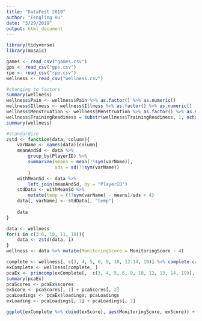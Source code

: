 ```yaml
---
title: "DataFest 2019"
author: "Fengling Hu"
date: "3/29/2019"
output: html_document
---
```


```r
library(tidyverse)
library(mosaic)

games <- read_csv("games.csv")
gps <- read_csv("gps.csv")
rpe <- read_csv("rpe.csv")
wellness <- read_csv("wellness.csv")
```

```r
#changing to factors
summary(wellness)
wellness$Pain <- wellness$Pain %>% as.factor() %>% as.numeric()
wellness$Illness <- wellness$Illness %>% as.factor() %>% as.numeric()
wellness$Menstruation <- wellness$Menstruation %>% as.factor() %>% as.numeric()
wellness$TrainingReadiness = substr(wellness$TrainingReadiness, 1, nchar(wellness$TrainingReadiness) - 1)  %>% as.numeric()
summary(wellness)
```

```r
#standardize
zstd <- function(data, column){
    varName <- names(data)[column]
    meanAndSd <- data %>% 
        group_by(PlayerID) %>% 
        summarize(means = mean(!!sym(varName)), 
                  sds = sd(!!sym(varName))
        )
    withMeanSd <- data %>% 
        left_join(meanAndSd, by = "PlayerID")
    stdData <- withMeanSd %>% 
        mutate(temp = (!!sym(varName) - means)/sds + 4)
    data[, varName] <- stdData[, "temp"]
    
    data
}

data <- wellness
for(i in c(3:6, 10, 11, 19)){
    data <- zstd(data, i)
}
wellness <- data %>% mutate(MonitoringScore = MonitoringScore - 4)
```

```r
complete <- wellness[, c(3, 4, 5, 6, 9, 10, 12:14, 19)] %>% complete.cases()
exComplete <- wellness[complete, ]
pcaEx <- princomp(exComplete[,  c(3, 4, 5, 6, 9, 10, 12, 13, 14, 19)], cor = TRUE, scores = TRUE)
summary(pcaEx)
pcaScores <- pcaEx$scores
exScore <- pcaScores[, 1] + pcaScores[, 2]
pcaLoadings <- pcaEx$loadings; pcaLoadings
exLoading <- pcaLoadings[, 1] + pcaLoadings[, 2]

ggplot(exComplete %>% cbind(exScore), aes(MonitoringScore, exScore)) + geom_point()
```

